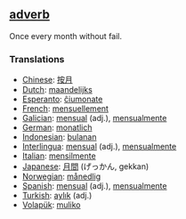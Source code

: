 == [[adverb]] ==
Once every month without fail.

=== Translations ===
*[[Chinese]]: [[按月]]
*[[Dutch]]: [[maandelijks]]
*[[Esperanto]]: [[ĉiumonate]]
*[[French]]: [[mensuellement]]
*[[Galician]]: [[mensual]] (adj.), [[mensualmente]]
*[[German]]: [[monatlich]]
*[[Indonesian]]: [[bulan|bulanan]]
*[[Interlingua]]: [[mensual]] (adj.), [[mensualmente]]
*[[Italian]]: [[mensilmente]]
*[[Japanese]]: [[月間]] (げっかん, gekkan)
*[[Norwegian]]: [[månedlig]]
*[[Spanish]]: [[mensual]] (adj.), [[mensualmente]]
*[[Turkish]]: [[aylık]] (adj.)
*[[Volapük]]: [[muliko]]